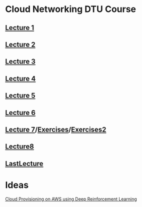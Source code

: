 = Cloud Networking DTU Course =

== [[Cloud Networking Lecture 1|Lecture 1 ]]==
== [[Cloud Networking Lecture 2|Lecture 2]] ==
== [[Cloud Networking Lecture 3|Lecture 3]] ==
== [[Cloud Networking Lecture 4|Lecture 4]] ==
== [[Cloud Networking Lecture 5|Lecture 5]] ==
== [[Cloud Networking Lecture 6|Lecture 6]] ==
== [[Openstack|Lecture 7]]/[[Lecture7Exercises|Exercises]]/[[Lecture7Exercises2|Exercises2]] ==
== [[Lecture8]] ==
== [[LastLecture]] ==


= Ideas =
[[https://www.researchgate.net/publication/319700786_Automated_Cloud_Provisioning_on_AWS_using_Deep_Reinforcement_LearningAutomated|Cloud Provisioning on AWS using Deep Reinforcement Learning]]



